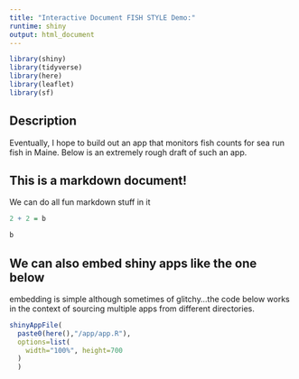 ```yaml
---
title: "Interactive Document FISH STYLE Demo:"
runtime: shiny
output: html_document
---
```


```r
library(shiny)
library(tidyverse)
library(here)
library(leaflet)
library(sf)

```


## Description

Eventually, I hope to build out an app that monitors fish counts for sea run fish in Maine. Below is an extremely rough draft of such an app. 

## This is a markdown document! 

We can do all fun markdown stuff in it

```r

2 + 2 = b

b

```

## We can also embed shiny apps like the one below

embedding is simple although sometimes of glitchy...the code below works in the context of sourcing multiple apps from different directories. 

```r

shinyAppFile(
  paste0(here(),"/app/app.R"),
  options=list(
    width="100%", height=700
  )
  )


```

